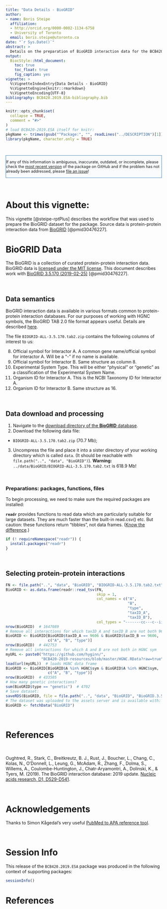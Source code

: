 ```yaml
---
title: "Data Details - BioGRID"
author:
- name: Boris Steipe
  affiliation: 
  - http://orcid.org/0000-0002-1134-6758
  - University of Toronto
  email: boris.steipe@utoronto.ca
date: "`r Sys.Date()`"
abstract: >
  Details on the preparation of BioGRID interaction data for the BCB420.2019.ESA package.
output:
  BiocStyle::html_document:
    toc: true
    toc_float: true
    fig_caption: yes
vignette: >
  %\VignetteIndexEntry{Data Details - BioGRID}
  %\VignetteEngine{knitr::rmarkdown}
  %\VignetteEncoding{UTF-8}
bibliography: BCB420.2019.ESA-bibliography.bib
---
```


<!--- this inline style supports diff-like highlighting -->
<style>
  .add {
    color: #22863a;
    background-color: #f0fff4;
  }
  .del {
    color: #b31d28;
    background-color: #ffeef0;
  }
</style>


```r
knitr::opts_chunk$set(
  collapse = TRUE,
  comment = "#>"
)
# load BCB420-2019.ESA itself for knitr:
pkgName <- trimws(gsub("^Package:", "", readLines("../DESCRIPTION")[1]))
library(pkgName, character.only = TRUE)
```

&nbsp;

<div style="font-size:90%;border:solid 1px #337ab7;background-color:#FAFBFC;margin-right:0px;">
If any of this information is ambiguous, inaccurate, outdated, or incomplete, please check the [most recent version](https://github.com/hyginn/BCB420.2019.ESA) of the package on GitHub and if the problem has not already been addressed, please 
[file an issue](https://github.com/hyginn/BCB420.2019.ESA/issues)!
</div>

&nbsp;

# About this vignette:

This vignette [@steipe-rptPlus] describes the workflow that was used to prepare the BioGRID dataset for the package. Source data is  protein-protein interaction data from [BioGRID ](https:/thebiogrid.org/) [@pmid30476227].


# BioGRID Data

The BioGRID is a collection of curated protein-protein interaction data. BioGRID data is [licensed under the MIT license](https://downloads.thebiogrid.org/Download/LICENSE.txt). This document describes work with [BioGRID 3.5.170 (2019-02-25)](https://downloads.thebiogrid.org/BioGRID/Release-Archive/BIOGRID-3.5.170/) [@pmid30476227].

&nbsp;

## Data semantics

BioGRID interaction data is available in various formats common to protein-protein interaction databases. For our purposes of working with HGNC symbols, the BioGRID TAB 2.0 file format appears useful. Details are described [here](https://wiki.thebiogrid.org/doku.php/biogrid_tab_version_2.0).

The file `BIOGRID-ALL-3.5.170.tab2.zip` contains the following columns of interest to us:

8. Official symbol for Interactor A. A common gene name/official symbol for interactor A. Will be a “-” if no name is available.
9. Official symbol for Interactor B. Same structure as column 8.
13. Experimental System Type. This will be either "physical" or "genetic" as a classification of the Experimental System Name.
16. Organism ID for Interactor A. This is the NCBI Taxonomy ID for Interactor A.
17. Organism ID for Interactor B. Same structure as 16.

&nbsp;

## Data download and processing

1. Navigate to the [download directory of the **BioGRID** database](https://downloads.thebiogrid.org/BioGRID/Release-Archive/BIOGRID-3.5.170/).
2. Download the following data file: 
* `BIOGRID-ALL-3.5.170.tab2.zip` (70.7 Mb);
3. Uncompress the file and place it into a sister directory of your working directory which is called `data`. (It should be reachable with `file.path("..", "data", "BioGRID")`). **Warning:**  `../data/BioGRID/BIOGRID-ALL-3.5.170.tab2.txt` is 618.9 Mb!

&nbsp;

### Preparations: packages, functions, files

To begin processing, we need to make sure the required packages are installed:

**`readr`** provides functions to read data which are particularly suitable for
large datasets. They are much faster than the built-in read.csv() etc. But caution: these functions return "tibbles", not data frames. ([Know the difference](https://cran.r-project.org/web/packages/tibble/vignettes/tibble.html).)
```R
if (! requireNamespace("readr")) {
  install.packages("readr")
}
```

&nbsp;


## Selecting protein-protein interactions

```R
FN <- file.path("..", "data", "BioGRID", "BIOGRID-ALL-3.5.170.tab2.txt")
BioGRID <- as.data.frame(readr::read_tsv(FN,
                                         skip = 1,
                                         col_names = c("A",
                                                       "B",
                                                       "type",
                                                       "taxID_A",
                                                       "taxID_B"),
                                         col_types = "-------cc---c--ii-------"))
nrow(BioGRID)  # 1647089
# Remove all interactions for which taxID_A and taxID_B are not both 9606
BioGRID <- BioGRID[BioGRID$taxID_A == 9606 & BioGRID$taxID_B == 9606, 
                   c("A", "B", "type")]
nrow(BioGRID)  # 442753
# Remove all interactions for which A and B are not both in HGNC sym
myURL <- paste0("https://github.com/hyginn/",
                "BCB420-2019-resources/blob/master/HGNC.RData?raw=true")
load(url(myURL))  # loads HGNC data frame
BioGRID <- BioGRID[BioGRID$A %in% HGNC$sym & BioGRID$A %in% HGNC$sym, 
                   c("A", "B", "type")]
nrow(BioGRID)  # 433505
# How many genetic interactions?
sum(BioGRID$type == "genetic")  # 4702
# Save dataset:
saveRDS(BioGRID, file = file.path("..", "data", "BioGRID", "BioGRID.3.5.170.rds"))  # 2.8 Mb
# The dataset was uploaded to the assets server and is available with:
BioGRID <- fetchData("BioGRID")
```

&nbsp;

# References

&nbsp;

Oughtred, R., Stark, C., Breitkreutz, B. J., Rust, J., Boucher, L., Chang, C., Kolas, N., O'Donnell, L., Leung, G., McAdam, R., Zhang, F., Dolma, S., Willems, A., Coulombe-Huntington, J., Chatr-Aryamontri, A., Dolinski, K., & Tyers, M. (2019). The BioGRID interaction database: 2019 update. [Nucleic acids research, D1, D529-D541](https://academic.oup.com/nar/article/47/D1/D529/5204333).

&nbsp;

# Acknowledgements

Thanks to Simon Kågedal's very useful [PubMed to APA reference tool](http://helgo.net/simon/pubmed/).

&nbsp;



# Session Info

This release of the `BCB420.2019.ESA` package was produced in the following context of supporting packages:

```r
sessionInfo()
```

<!-- the bibliography appears at the end of the page -->
# References


<!-- End -->

